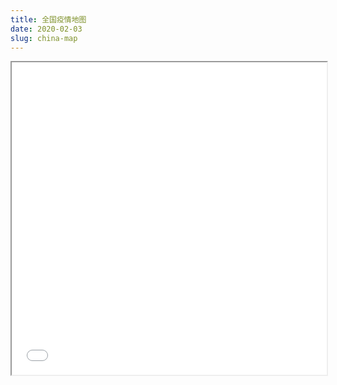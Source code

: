 ```yaml
---
title: 全国疫情地图
date: 2020-02-03
slug: china-map
---
```


<iframe seamless src="/leaflet/leafmap.html" width="100%" height="500"></iframe>

